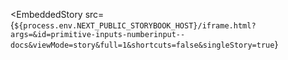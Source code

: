 
<EmbeddedStory
  src={`${process.env.NEXT_PUBLIC_STORYBOOK_HOST}/iframe.html?args=&id=primitive-inputs-numberinput--docs&viewMode=story&full=1&shortcuts=false&singleStory=true`}
></EmbeddedStory>